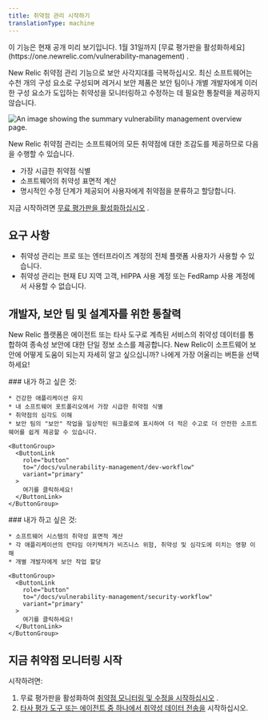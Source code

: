 ```yaml
---
title: 취약점 관리 시작하기
translationType: machine
---
```



<Callout title="공개 미리보기">
  이 기능은 현재 공개 미리 보기입니다. 1월 31일까지 [무료 평가판을 활성화하세요](https://one.newrelic.com/vulnerability-management) .
</Callout>

New Relic 취약점 관리 기능으로 보안 사각지대를 극복하십시오. 최신 소프트웨어는 수천 개의 구성 요소로 구성되며 레거시 보안 제품은 보안 팀이나 개별 개발자에게 이러한 구성 요소가 도입하는 취약성을 모니터링하고 수정하는 데 필요한 통찰력을 제공하지 않습니다.

<img
  title="Vulnerability management overview"
  alt="An image showing the summary vulnerability management overview page."
  src={vmOverview}
/>

New Relic 취약점 관리는 소프트웨어의 모든 취약점에 대한 조감도를 제공하므로 다음을 수행할 수 있습니다.

* 가장 시급한 취약점 식별
* 소프트웨어의 취약성 표면적 계산
* 명시적인 수정 단계가 제공되어 사용자에게 취약점을 분류하고 할당합니다.

지금 시작하려면 [무료 평가판을 활성화하십시오](https://one.newrelic.com/vulnerability-management) .

## 요구 사항

* 취약성 관리는 프로 또는 엔터프라이즈 계정의 전체 플랫폼 사용자가 사용할 수 있습니다.
* 취약성 관리는 현재 EU 지역 고객, HIPPA 사용 계정 또는 FedRamp 사용 계정에서 사용할 수 없습니다.

## 개발자, 보안 팀 및 설계자를 위한 통찰력

New Relic 플랫폼은 에이전트 또는 타사 도구로 계측된 서비스의 취약성 데이터를 통합하여 종속성 보안에 대한 단일 정보 소스를 제공합니다. New Relic이 소프트웨어 보안에 어떻게 도움이 되는지 자세히 알고 싶으십니까? 나에게 가장 어울리는 버튼을 선택하세요!

<SideBySide>
  <Side>
    ### 내가 하고 싶은 것:

    * 건강한 애플리케이션 유지
    * 내 소프트웨어 포트폴리오에서 가장 시급한 취약점 식별
    * 취약점의 심각도 이해
    * 보안 팀의 "보안" 작업을 일상적인 워크플로에 표시하여 더 적은 수고로 더 안전한 소프트웨어를 쉽게 제공할 수 있습니다.

    <ButtonGroup>
      <ButtonLink
        role="button"
        to="/docs/vulnerability-management/dev-workflow"
        variant="primary"
      >
        여기를 클릭하세요!
      </ButtonLink>
    </ButtonGroup>
  </Side>

  <Side>
    ### 내가 하고 싶은 것:

    * 소프트웨어 시스템의 취약성 표면적 계산
    * 각 애플리케이션의 런타임 아키텍처가 비즈니스 위험, 취약성 및 심각도에 미치는 영향 이해
    * 개별 개발자에게 보안 작업 할당

    <ButtonGroup>
      <ButtonLink
        role="button"
        to="/docs/vulnerability-management/security-workflow"
        variant="primary"
      >
        여기를 클릭하세요!
      </ButtonLink>
    </ButtonGroup>
  </Side>
</SideBySide>

## 지금 취약점 모니터링 시작

시작하려면:

1. 무료 평가판을 활성화하여 [취약점 모니터링 및 수정을 시작하십시오](https://one.newrelic.com/vulnerability-management) .
2. [타사 평가 도구 또는 에이전트 중 하나에서 취약성 데이터 전송을](/docs/vulnerability-management/integrations/intro) 시작하십시오.